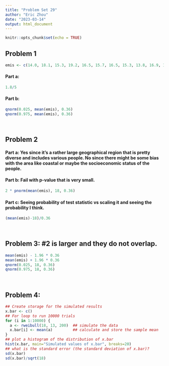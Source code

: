 ---
title: "Problem Set 29"
author: "Eric Zhou"
date: "2023-03-14"
output: html_document
---

```{r setup, include=FALSE}
knitr::opts_chunk$set(echo = TRUE)
```

## **Problem 1**
```{r}
emis <- c(14.0, 18.1, 15.3, 19.2, 16.5, 15.7, 16.5, 15.3, 13.8, 16.9, 16.1, 16.9, 12.8, 15.6, 15.2, 17.2, 16.0, 14.9, 16.0, 17.6, 16.1, 16.3, 17.8, 19.4, 18.2)
```

#### **Part a**: 
```{r}
1.8/5
```

#### **Part b**: 
```{r}
qnorm(0.025, mean(emis), 0.36)
qnorm(0.975, mean(emis), 0.36)
```

<br>

## **Problem 2**
#### **Part a**: Yes since it's a rather large geographical region that is pretty diverse and includes various people. No since there might be some bias with the area like coastal or maybe the socioeconomic status of the people.
#### **Part b**: Fail with p-value that is very small.
```{r}
2 * pnorm(mean(emis), 18, 0.36)
```

#### **Part c**: Seeing probability of test statistic vs scaling it and seeing the probability I think.
```{r}
(mean(emis)-18)/0.36
```

<br>

## **Problem 3**: #2 is larger and they do not overlap.
```{r}
mean(emis) - 1.96 * 0.36
mean(emis) + 1.96 * 0.36
qnorm(0.025, 18, 0.36)
qnorm(0.975, 18, 0.36)
```

<br>

## **Problem 4**: 
```{r}
## Create storage for the simulated results
x.bar <- c()
## For loop to run 10000 trials
for (i in 1:10000) {
  a <- rweibull(18, 13, 200)  ## simulate the data
  x.bar[i] <- mean(a)         ## calculate and store the sample mean
}
## plot a histogram of the distribution of x.bar
hist(x.bar, main="Simulated values of x.bar", breaks=20)
## what is the standard error (the standard deviation of x.bar)?
sd(x.bar)
sd(x.bar)/sqrt(18)
```

